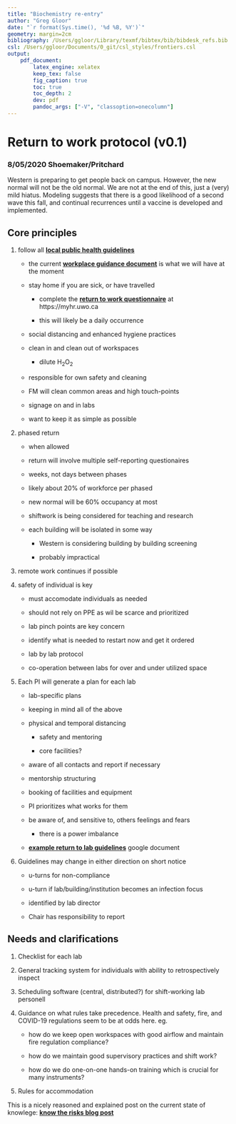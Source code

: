 ```yaml
---
title: "Biochemistry re-entry"
author: "Greg Gloor"
date: "`r format(Sys.time(), '%d %B, %Y')`"
geometry: margin=2cm
bibliography: /Users/ggloor/Library/texmf/bibtex/bib/bibdesk_refs.bib
csl: /Users/ggloor/Documents/0_git/csl_styles/frontiers.csl
output:
    pdf_document:
        latex_engine: xelatex
        keep_tex: false
        fig_caption: true
        toc: true
        toc_depth: 2
        dev: pdf
        pandoc_args: ["-V", "classoption=onecolumn"]
---
```


# Return to work protocol (v0.1)

### 8/05/2020 Shoemaker/Pritchard

Western is preparing to get people back on campus. However, the new normal will not be the old normal. We are not at the end of this, just a (very) mild hiatus. Modeling suggests that there is a good likelihood of a second wave this fall, and continual recurrences until a vaccine is developed and implemented.


## Core principles

1. follow all **[local public health guidelines](https://www.healthunit.com/covid-19-prevent-the-spread)**

   + the current **[workplace guidance document](http://www.health.gov.on.ca/en/pro/programs/publichealth/coronavirus/docs/2019_essential_workplaces_guidance.pdf)** is what we will have at the moment

   + stay home if you are sick, or have travelled

       + complete the **[return to work questionnaire](https://myhr.uwo.ca)** at https://myhr.uwo.ca

       + this will likely be a daily occurrence

   + social distancing and enhanced hygiene practices

   + clean in and clean out of workspaces

       + dilute H~2~O~2~

   + responsible for own safety and cleaning

   + FM will clean common areas and high touch-points

   + signage on and in labs

   + want to keep it as simple as possible

2. phased return

	+ when allowed

    + return will involve multiple self-reporting questionaires

    + weeks, not days between phases

    + likely about 20% of workforce per phased

    + new normal will be 60% occupancy at most

    + shiftwork is being considered for teaching and research

    + each building will be isolated in some way

    	+ Western is considering building by building screening

    	+ probably impractical

3. remote work continues if possible

4. safety of individual is key

    + must accomodate individuals as needed

    + should not rely on PPE as wil be scarce and prioritized

    + lab pinch points are key concern

    + identify what is needed to restart now and get it ordered

    + lab by lab protocol

    + co-operation between labs for over and under utilized space


5. Each PI will generate a plan for each lab

	+ lab-specific plans

	+ keeping in mind all of the above

	+ physical and temporal distancing

		+ safety and mentoring

		+ core facilities?

	+ aware of all contacts and report if necessary

	+ mentorship structuring

	+ booking of facilities and equipment

	+ PI prioritizes what works for them

	+ be aware of, and sensitive to, others feelings and fears

		+ there is a power imbalance

	+ **[example return to lab guidelines](https://docs.google.com/spreadsheets/d/1uwgvRFWeSh9VgWA8hBuEy0JOsIGv9IwexI6_6w3-lIs/edit#gid=0)** google document

6. Guidelines may change in either direction on short notice

	+ u-turns for non-compliance

	+ u-turn if lab/building/institution becomes an infection focus

	+ identified by lab director

	+ Chair has responsibility to report

## Needs and clarifications

1. Checklist for each lab

2. General tracking system for individuals with ability to retrospectively inspect

3. Scheduling software (central, distributed?) for shift-working lab personell

4. Guidance on what rules take precedence. Health and safety, fire, and COVID-19 regulations seem to be at odds here. eg.

    + how do we keep open workspaces with good airflow and maintain fire regulation compliance?

    + how do we maintain good supervisory practices and shift work?

    + how do we do one-on-one hands-on training which is crucial for many instruments?

5. Rules for accommodation

This is a nicely reasoned and explained post on the current state of knowlege: **[know the risks blog post](https://www.erinbromage.com/post/the-risks-know-them-avoid-them?fbclid=IwAR0Ph8Qq8sXUJyGYZhPb_J2WV6_eURP7rYbs44-LOYdMfNMWtwTXoJqi2EE)**

